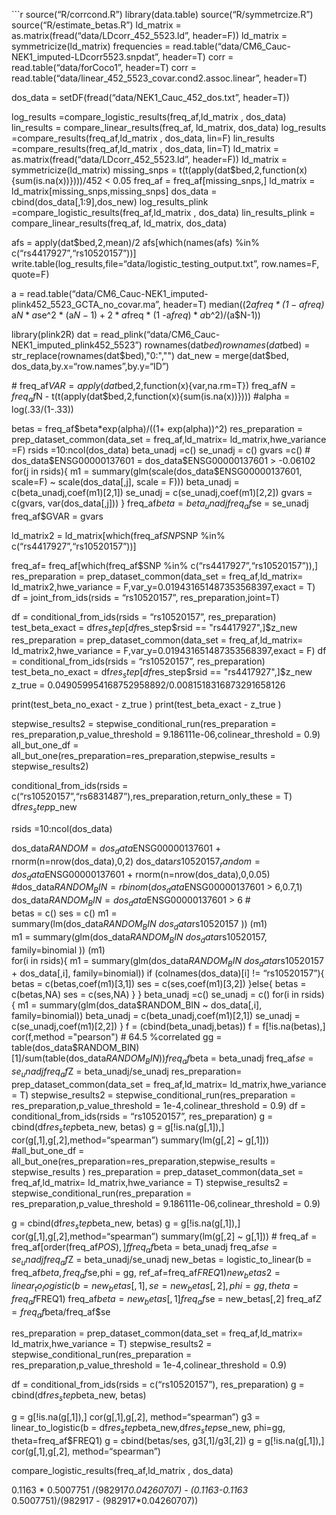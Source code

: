 ```r
  source("R/corrcond.R")
  library(data.table)
  source("R/symmetrcize.R")
  source("R/estimate_betas.R")
  ld_matrix = as.matrix(fread("data/LDcorr_452_5523.ld", header=F))
  ld_matrix = symmetricize(ld_matrix)
  frequencies = read.table("data/CM6_Cauc-NEK1_imputed-LDcorr5523.snpdat", header=T)
  corr = read.table("data/forCoco1", header=T)
  corr = read.table("data/linear_452_5523_covar.cond2.assoc.linear", header=T)
  
  dos_data = setDF(fread("data/NEK1_Cauc_452_dos.txt", header=T))
  
  log_results =compare_logistic_results(freq_af,ld_matrix , dos_data)
  lin_results = compare_linear_results(freq_af, ld_matrix, dos_data)
  log_results =compare_results(freq_af,ld_matrix , dos_data, lin=F)
  lin_results =compare_results(freq_af,ld_matrix , dos_data, lin=T)
  ld_matrix = as.matrix(fread("data/LDcorr_452_5523.ld", header=F))
  ld_matrix = symmetricize(ld_matrix)
  missing_snps = t(t(apply(dat$bed,2,function(x){sum(is.na(x))})))/452 < 0.05
  freq_af = freq_af[missing_snps,]
  ld_matrix = ld_matrix[missing_snps,missing_snps]
  dos_data = cbind(dos_data[,1:9],dos_new)
  log_results_plink =compare_logistic_results(freq_af,ld_matrix , dos_data)
  lin_results_plink = compare_linear_results(freq_af, ld_matrix, dos_data)
  
  afs  = apply(dat$bed,2,mean)/2
  afs[which(names(afs) %in% c("rs4417927","rs10520157"))]
  write.table(log_results,file="data/logistic_testing_output.txt", row.names=F, quote=F)
  
   a = read.table("data/CM6_Cauc-NEK1_imputed-plink452_5523_GCTA_no_covar.ma", header=T)
  median((2*a$freq * (1 -a$freq) * a$N * a$se^2 * (a$N - 1) +  2*a$freq * (1 -a$freq) * a$b^2)/(a$N-1))
   
  library(plink2R)
  dat = read_plink("data/CM6_Cauc-NEK1_imputed_plink452_5523")
  rownames(dat$bed)
 rownames(dat$bed) = str_replace(rownames(dat$bed),"0:","")
  dat_new = merge(dat$bed, dos_data,by.x="row.names",by.y="ID")
  
  
  
  # freq_af$VAR = apply(dat$bed,2,function(x){var,na.rm=T})
  freq_af$N = freq_af$N - t(t(apply(dat$bed,2,function(x){sum(is.na(x))}))) #alpha = log(.33/(1-.33))
  
  betas = freq_af$beta*exp(alpha)/((1+ exp(alpha))^2)
  res_preparation = prep_dataset_common(data_set = freq_af,ld_matrix= ld_matrix,hwe_variance =F)
  rsids =10:ncol(dos_data)
    beta_unadj =c()
    se_unadj = c()
    gvars =c()
  #  dos_data$ENSG00000137601 = dos_data$ENSG00000137601 > -0.06102
    for(j in rsids){
      m1 = summary(glm(scale(dos_data$ENSG00000137601, scale=F) ~ scale(dos_data[,j], scale = F)))
      beta_unadj = c(beta_unadj,coef(m1)[2,1])
      se_unadj = c(se_unadj,coef(m1)[2,2])
      gvars  = c(gvars, var(dos_data[,j]))
    }
  freq_af$beta = beta_unadj
  freq_af$se = se_unadj
  freq_af$GVAR = gvars

  ld_matrix2 = ld_matrix[which(freq_af$SNP %in% c("rs4417927","rs10520157")),which(freq_af$SNP %in% c("rs4417927","rs10520157"))]
    
  freq_af= freq_af[which(freq_af$SNP %in% c("rs4417927","rs10520157")),]
  res_preparation = prep_dataset_common(data_set = freq_af,ld_matrix= ld_matrix2,hwe_variance = F,var_y=0.019431651487353568397,exact = T)
  df = joint_from_ids(rsids = "rs10520157", res_preparation,joint=T)
   
  
  
  df = conditional_from_ids(rsids = "rs10520157", res_preparation)
  test_beta_exact = df$res_step[df$res_step$rsid == "rs4417927",]$z_new
  res_preparation = prep_dataset_common(data_set = freq_af,ld_matrix= ld_matrix2,hwe_variance = F,var_y=0.019431651487353568397,exact = F)
    df = conditional_from_ids(rsids = "rs10520157", res_preparation)
  test_beta_no_exact = df$res_step[df$res_step$rsid == "rs4417927",]$z_new
   z_true = 0.049059954168752958892/0.0081518316873291658126
  
  print(test_beta_no_exact - z_true )
  print(test_beta_exact - z_true )
  
  stepwise_results2 = stepwise_conditional_run(res_preparation = res_preparation,p_value_threshold = 9.186111e-06,colinear_threshold = 0.9)
  all_but_one_df = all_but_one(res_preparation=res_preparation,stepwise_results = stepwise_results2)
 
  conditional_from_ids(rsids = c("rs10520157","rs6831487"),res_preparation,return_only_these = T)
  df$res_step$p_new
 
  rsids =10:ncol(dos_data)

  dos_data$RANDOM = dos_data$ENSG00000137601 + rnorm(n=nrow(dos_data),0,2)
  dos_data$rs10520157_random  = dos_data$ENSG00000137601 + rnorm(n=nrow(dos_data),0,0.05)
  #dos_data$RANDOM_BIN = rbinom(dos_data$ENSG00000137601 > 6,0.7,1)
  dos_data$RANDOM_BIN = dos_data$ENSG00000137601 > 6
#  
  betas = c()
  ses = c()
  m1 = summary(lm(dos_data$RANDOM_BIN ~ dos_data$rs10520157 ))
  (m1)  
    m1 = summary(glm(dos_data$RANDOM_BIN ~ dos_data$rs10520157, family=binomial ))
  (m1)      
  for(i in rsids){
    m1 = summary(glm(dos_data$RANDOM_BIN ~ dos_data$rs10520157 + dos_data[,i], family=binomial))
    if (colnames(dos_data)[i] != "rs10520157"){
    betas = c(betas,coef(m1)[3,1])
    ses = c(ses,coef(m1)[3,2])
    }else{
      betas = c(betas,NA)
      ses = c(ses,NA)
    }
  }
  beta_unadj =c()
  se_unadj = c()
    for(i in rsids){
    m1 = summary(glm(dos_data$RANDOM_BIN ~ dos_data[,i], family=binomial))
    beta_unadj = c(beta_unadj,coef(m1)[2,1])
    se_unadj = c(se_unadj,coef(m1)[2,2])
  }
  f = (cbind(beta_unadj,betas))
  f = f[!is.na(betas),]
  cor(f,method  ="pearson")
    # 64.5 %correlated
  gg = table(dos_data$RANDOM_BIN)[1]/sum(table(dos_data$RANDOM_BIN))
  freq_af$beta = beta_unadj
  freq_af$se = se_unadj
  freq_af$Z =  beta_unadj/se_unadj
  res_preparation= prep_dataset_common(data_set = freq_af,ld_matrix= ld_matrix,hwe_variance = T) 
  stepwise_results2 = stepwise_conditional_run(res_preparation = res_preparation,p_value_threshold = 1e-4,colinear_threshold = 0.9)
  df = conditional_from_ids(rsids = "rs10520157", res_preparation)
  g = cbind(df$res_step$beta_new, betas)
  g = g[!is.na(g[,1]),]
  cor(g[,1],g[,2],method="spearman")
  summary(lm(g[,2] ~ g[,1]))
  #all_but_one_df = all_but_one(res_preparation=res_preparation,stepwise_results = stepwise_results )
  res_preparation = prep_dataset_common(data_set = freq_af,ld_matrix= ld_matrix,hwe_variance = T)
  stepwise_results2 = stepwise_conditional_run(res_preparation = res_preparation,p_value_threshold = 9.186111e-06,colinear_threshold = 0.9)
 
  g = cbind(df$res_step$beta_new, betas)
  g = g[!is.na(g[,1]),]
  cor(g[,1],g[,2],method="spearman")
  summary(lm(g[,2] ~ g[,1]))
 # 
  freq_af = freq_af[order(freq_af$POS),]
  f
  freq_af$beta = beta_unadj
  freq_af$se = se_unadj
  freq_af$Z =  beta_unadj/se_unadj 
  new_betas = logistic_to_linear(b = freq_af$beta, freq_af$se,phi = gg, ref_af=freq_af$FREQ1)
  new_betas2 = linear_to_logistic(b = new_betas[,1], se=new_betas[,2],phi=gg, theta=freq_af$FREQ1)
  freq_af$beta =  new_betas[,1]
  freq_af$se = new_betas[,2]
  freq_af$Z = freq_af$beta/freq_af$se
 
  res_preparation = prep_dataset_common(data_set = freq_af,ld_matrix= ld_matrix,hwe_variance = T)
  stepwise_results2 = stepwise_conditional_run(res_preparation = res_preparation,p_value_threshold = 1e-4,colinear_threshold = 0.9)

  df = conditional_from_ids(rsids = c("rs10520157"), res_preparation)
  g = cbind(df$res_step$beta_new, betas)
  
  g = g[!is.na(g[,1]),]
  cor(g[,1],g[,2], method="spearman")
  g3 = linear_to_logistic(b = df$res_step$beta_new,df$res_step$se_new, phi=gg, theta=freq_af$FREQ1)
  g = cbind(betas/ses, g3[,1]/g3[,2])
  g = g[!is.na(g[,1]),]
  cor(g[,1],g[,2], method="spearman")
  
  compare_logistic_results(freq_af,ld_matrix , dos_data)
  
  0.1163 * 0.5007751  /(982917*0.04260707) - (0.1163-0.1163 * 0.5007751)/(982917 - (982917*0.04260707))
  